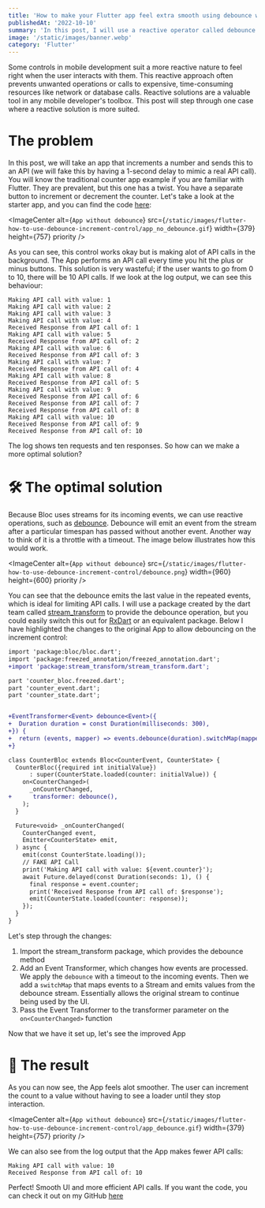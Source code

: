 ```yaml
---
title: 'How to make your Flutter app feel extra smooth using debounce with BLoC'
publishedAt: '2022-10-10'
summary: 'In this post, I will use a reactive operator called debounce on an API-linked stepper control. Achieving a smoother and more user-friendly app.'
image: '/static/images/banner.webp'
category: 'Flutter'
---
```


Some controls in mobile development suit a more reactive nature to feel right when the user interacts with them. This reactive approach often prevents unwanted operations or calls to expensive, time-consuming resources like network or database calls. Reactive solutions are a valuable tool in any mobile developer's toolbox. This post will step through one case where a reactive solution is more suited.

# The problem
In this post, we will take an app that increments a number and sends this to an API (we will fake this by having a 1-second delay to mimic a real API call). You will know the traditional counter app example if you are familiar with Flutter. They are prevalent, but this one has a twist. You have a separate button to increment or decrement the counter. Let's take a look at the starter app, and you can find the code [here](https://github.com/b099l3/Examples/tree/debounce-start/flutter-how-to-use-debounce-increment-control/debounce_bloc):


<ImageCenter
  alt={`App without debounce`}
  src={`/static/images/flutter-how-to-use-debounce-increment-control/app_no_debounce.gif`}
  width={379}
  height={757}
  priority
/>

As you can see, this control works okay but is making alot of API calls in the background. The App performs an API call every time you hit the plus or minus buttons. This solution is very wasteful; if the user wants to go from 0 to 10, there will be 10 API calls. If we look at the log output, we can see this behaviour:

```
Making API call with value: 1 
Making API call with value: 2 
Making API call with value: 3 
Making API call with value: 4 
Received Response from API call of: 1 
Making API call with value: 5 
Received Response from API call of: 2 
Making API call with value: 6 
Received Response from API call of: 3 
Making API call with value: 7 
Received Response from API call of: 4 
Making API call with value: 8 
Received Response from API call of: 5 
Making API call with value: 9 
Received Response from API call of: 6 
Received Response from API call of: 7 
Received Response from API call of: 8 
Making API call with value: 10 
Received Response from API call of: 9 
Received Response from API call of: 10
```

The log shows ten requests and ten responses. So how can we make a more optimal solution?

# 🛠 The optimal solution

Because Bloc uses streams for its incoming events, we can use reactive operations, such as [debounce](https://reactivex.io/documentation/operators/debounce.html). Debounce will emit an event from the stream after a particular timespan has passed without another event. Another way to think of it is a throttle with a timeout. The image below illustrates how this would work. 



<ImageCenter
  alt={`App without debounce`}
  src={`/static/images/flutter-how-to-use-debounce-increment-control/debounce.png`}
  width={960}
  height={600}
  priority
/>

You can see that the debounce emits the last value in the repeated events, which is ideal for limiting API calls.
I will use a package created by the dart team called [stream_transform](https://pub.dev/packages/stream_transform) to provide the debounce operation, but you could easily switch this out for [RxDart](https://pub.dev/packages/rxdart) or an equivalent package. Below I have highlighted the changes to the original App to allow debouncing on the increment control:

```diff
import 'package:bloc/bloc.dart';
import 'package:freezed_annotation/freezed_annotation.dart';
+import 'package:stream_transform/stream_transform.dart';

part 'counter_bloc.freezed.dart';
part 'counter_event.dart';
part 'counter_state.dart';


+EventTransformer<Event> debounce<Event>({
+  Duration duration = const Duration(milliseconds: 300),
+}) {
+  return (events, mapper) => events.debounce(duration).switchMap(mapper);
+}

class CounterBloc extends Bloc<CounterEvent, CounterState> {
  CounterBloc({required int initialValue})
      : super(CounterState.loaded(counter: initialValue)) {
    on<CounterChanged>(
      _onCounterChanged,
+      transformer: debounce(),
    );
  }

  Future<void> _onCounterChanged(
    CounterChanged event,
    Emitter<CounterState> emit,
  ) async {
    emit(const CounterState.loading());
    // FAKE API Call
    print('Making API call with value: ${event.counter}');
    await Future.delayed(const Duration(seconds: 1), () {
      final response = event.counter;
      print('Received Response from API call of: $response');
      emit(CounterState.loaded(counter: response));
    });
  }
}
```
Let's step through the changes:
1. Import the stream_transform package, which provides the debounce method
2. Add an Event Transformer, which changes how events are processed. We apply the `debounce` with a timeout to the incoming events. Then we add a `switchMap` that maps events to a Stream and emits values from the debounce stream. Essentially allows the original stream to continue being used by the UI.
3. Pass the Event Transformer to the transformer parameter on the `on<CounterChanged>` function

Now that we have it set up, let's see the improved App

# 🏡 The result

As you can now see, the App feels alot smoother. The user can increment the count to a value without having to see a loader until they stop interaction.

<ImageCenter
  alt={`App without debounce`}
  src={`/static/images/flutter-how-to-use-debounce-increment-control/app_debounce.gif`}
  width={379}
  height={757}
  priority
/>

We can also see from the log output that the App makes fewer API calls:

```
Making API call with value: 10 
Received Response from API call of: 10
```

Perfect! Smooth UI and more efficient API calls. If you want the code, you can check it out on my GitHub [here](https://github.com/b099l3/Examples/tree/main/flutter-how-to-use-debounce-increment-control/debounce_bloc)

